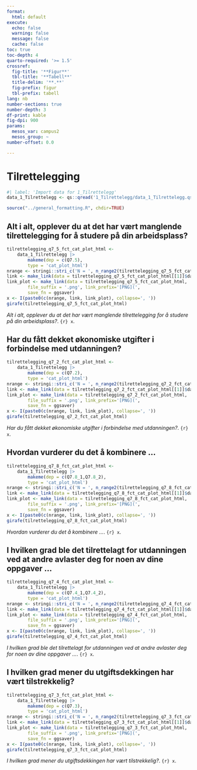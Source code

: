 ```yaml
---
format:
  html: default
execute:
  echo: false
  warning: false
  message: false
  cache: false
toc: true
toc-depth: 4
quarto-required: '>= 1.5'
crossref:
  fig-title: '**Figur**'
  tbl-title: '**Tabell**'
  title-delim: '**.**'
  fig-prefix: figur
  tbl-prefix: tabell
lang: nb
number-sections: true
number-depth: 3
df-print: kable
fig-dpi: 900
params:
  mesos_var: campus2
  mesos_group: ~
number-offset: 0.0

---
```

# Tilrettelegging
```r
#| label: 'Import data for 1_Tilrettelegg'
data_1_Tilrettelegg <- qs::qread('1_Tilrettelegg/data_1_Tilrettelegg.qs')
```
```r
source("../general_formatting.R", chdir=TRUE)
```

## Alt i alt, opplever du at det har vært manglende tilrettelegging for å studere på din arbeidsplass?{#sec-Alt-i-alt-opplever-du-at-det-har-vart-manglende-tilrettelegging-for-a-studere-pa-din-arbeidsplass--38}


::: {#fig-tilrettelegging-q7-5-fct-cat-plot-html}

```r
tilrettelegging_q7_5_fct_cat_plot_html <-
	data_1_Tilrettelegg |>
		makeme(dep = c(Q7.5),
		type = 'cat_plot_html')
nrange <- stringi::stri_c('N = ', n_range2(tilrettelegging_q7_5_fct_cat_plot_html[[1]]))
link <- make_link(data = tilrettelegging_q7_5_fct_cat_plot_html[[1]]$data)
link_plot <- make_link(data = tilrettelegging_q7_5_fct_cat_plot_html,
		file_suffix = '.png', link_prefix='[PNG](',
		save_fn = ggsaver)
x <- I(paste0(c(nrange, link, link_plot), collapse=', '))
girafe(tilrettelegging_q7_5_fct_cat_plot_html)
```

_Alt i alt, opplever du at det har vært manglende tilrettelegging for å studere på din arbeidsplass?_. `{r} x`.

:::


## Har du fått dekket økonomiske utgifter i forbindelse med utdanningen?{#sec-Har-du-fatt-dekket-okonomiske-utgifter-i-forbindelse-med-utdanningen--58}


::: {#fig-tilrettelegging-q7-2-fct-cat-plot-html}

```r
tilrettelegging_q7_2_fct_cat_plot_html <-
	data_1_Tilrettelegg |>
		makeme(dep = c(Q7.2),
		type = 'cat_plot_html')
nrange <- stringi::stri_c('N = ', n_range2(tilrettelegging_q7_2_fct_cat_plot_html[[1]]))
link <- make_link(data = tilrettelegging_q7_2_fct_cat_plot_html[[1]]$data)
link_plot <- make_link(data = tilrettelegging_q7_2_fct_cat_plot_html,
		file_suffix = '.png', link_prefix='[PNG](',
		save_fn = ggsaver)
x <- I(paste0(c(nrange, link, link_plot), collapse=', '))
girafe(tilrettelegging_q7_2_fct_cat_plot_html)
```

_Har du fått dekket økonomiske utgifter i forbindelse med utdanningen?_. `{r} x`.

:::


## Hvordan vurderer du det å kombinere ...{#sec-Hvordan-vurderer-du-det-a-kombinere--75}


::: {#fig-tilrettelegging-q7-8-fct-cat-plot-html}

```r
tilrettelegging_q7_8_fct_cat_plot_html <-
	data_1_Tilrettelegg |>
		makeme(dep = c(Q7.8_1,Q7.8_2),
		type = 'cat_plot_html')
nrange <- stringi::stri_c('N = ', n_range2(tilrettelegging_q7_8_fct_cat_plot_html[[1]]))
link <- make_link(data = tilrettelegging_q7_8_fct_cat_plot_html[[1]]$data)
link_plot <- make_link(data = tilrettelegging_q7_8_fct_cat_plot_html,
		file_suffix = '.png', link_prefix='[PNG](',
		save_fn = ggsaver)
x <- I(paste0(c(nrange, link, link_plot), collapse=', '))
girafe(tilrettelegging_q7_8_fct_cat_plot_html)
```

_Hvordan vurderer du det å kombinere ..._. `{r} x`.

:::


## I hvilken grad ble det tilrettelagt for utdanningen ved at andre avlaster deg for noen av dine oppgaver ...{#sec-I-hvilken-grad-ble-det-tilrettelagt-for-utdanningen-ved-at-andre-avlaster-deg-for-noen-av-dine-oppgaver--44}


::: {#fig-tilrettelegging-q7-4-fct-cat-plot-html}

```r
tilrettelegging_q7_4_fct_cat_plot_html <-
	data_1_Tilrettelegg |>
		makeme(dep = c(Q7.4_1,Q7.4_2),
		type = 'cat_plot_html')
nrange <- stringi::stri_c('N = ', n_range2(tilrettelegging_q7_4_fct_cat_plot_html[[1]]))
link <- make_link(data = tilrettelegging_q7_4_fct_cat_plot_html[[1]]$data)
link_plot <- make_link(data = tilrettelegging_q7_4_fct_cat_plot_html,
		file_suffix = '.png', link_prefix='[PNG](',
		save_fn = ggsaver)
x <- I(paste0(c(nrange, link, link_plot), collapse=', '))
girafe(tilrettelegging_q7_4_fct_cat_plot_html)
```

_I hvilken grad ble det tilrettelagt for utdanningen ved at andre avlaster deg for noen av dine oppgaver ..._. `{r} x`.

:::


## I hvilken grad mener du utgiftsdekkingen har vært tilstrekkelig?{#sec-I-hvilken-grad-mener-du-utgiftsdekkingen-har-vart-tilstrekkelig--59}


::: {#fig-tilrettelegging-q7-3-fct-cat-plot-html}

```r
tilrettelegging_q7_3_fct_cat_plot_html <-
	data_1_Tilrettelegg |>
		makeme(dep = c(Q7.3),
		type = 'cat_plot_html')
nrange <- stringi::stri_c('N = ', n_range2(tilrettelegging_q7_3_fct_cat_plot_html[[1]]))
link <- make_link(data = tilrettelegging_q7_3_fct_cat_plot_html[[1]]$data)
link_plot <- make_link(data = tilrettelegging_q7_3_fct_cat_plot_html,
		file_suffix = '.png', link_prefix='[PNG](',
		save_fn = ggsaver)
x <- I(paste0(c(nrange, link, link_plot), collapse=', '))
girafe(tilrettelegging_q7_3_fct_cat_plot_html)
```

_I hvilken grad mener du utgiftsdekkingen har vært tilstrekkelig?_. `{r} x`.

:::
